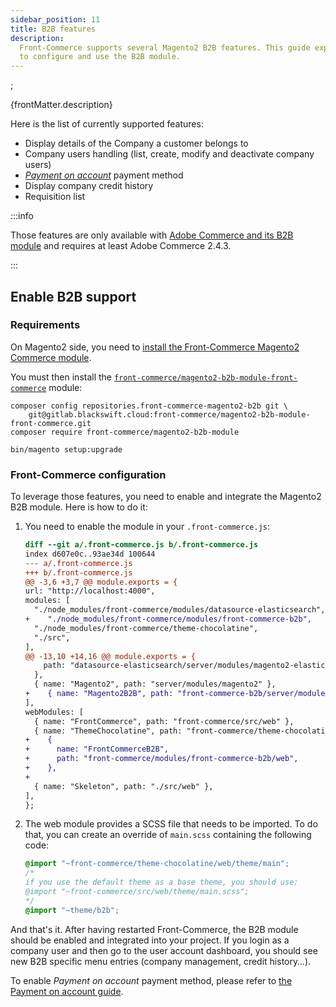 ```yaml
---
sidebar_position: 11
title: B2B features
description:
  Front-Commerce supports several Magento2 B2B features. This guide explains how
  to configure and use the B2B module.
---
```



<SinceVersion tag="2.11" />;

<p>{frontMatter.description}</p>

Here is the list of currently supported features:

- Display details of the Company a customer belongs to
- Company users handling (list, create, modify and deactivate company users)
- [_Payment on account_](/docs/advanced/payments/payment-on-account) payment
  method
- Display company credit history
- Requisition list

:::info

Those features are only available with
[Adobe Commerce and its B2B module](https://docs.magento.com/user-guide/getting-started.html#b2b-features)
and requires at least Adobe Commerce 2.4.3.

:::

## Enable B2B support

### Requirements

On Magento2 side, you need to
[install the Front-Commerce Magento2 Commerce module](/docs/magento2/commerce#magento2-commerce-module-installation).

You must then install the
[`front-commerce/magento2-b2b-module-front-commerce`](https://gitlab.blackswift.cloud/front-commerce/magento2-b2b-module-front-commerce)
module:

```shell
composer config repositories.front-commerce-magento2-b2b git \
    git@gitlab.blackswift.cloud:front-commerce/magento2-b2b-module-front-commerce.git
composer require front-commerce/magento2-b2b-module

bin/magento setup:upgrade
```

### Front-Commerce configuration

To leverage those features, you need to enable and integrate the Magento2 B2B
module. Here is how to do it:

1. You need to enable the module in your `.front-commerce.js`:

   ```diff title=".front-commerce.js"
   diff --git a/.front-commerce.js b/.front-commerce.js
   index d607e0c..93ae34d 100644
   --- a/.front-commerce.js
   +++ b/.front-commerce.js
   @@ -3,6 +3,7 @@ module.exports = {
   url: "http://localhost:4000",
   modules: [
     "./node_modules/front-commerce/modules/datasource-elasticsearch",
   +    "./node_modules/front-commerce/modules/front-commerce-b2b",
     "./node_modules/front-commerce/theme-chocolatine",
     "./src",
   ],
   @@ -13,10 +14,16 @@ module.exports = {
       path: "datasource-elasticsearch/server/modules/magento2-elasticsearch",
     },
     { name: "Magento2", path: "server/modules/magento2" },
   +    { name: "Magento2B2B", path: "front-commerce-b2b/server/modules/magento2" },
   ],
   webModules: [
     { name: "FrontCommerce", path: "front-commerce/src/web" },
     { name: "ThemeChocolatine", path: "front-commerce/theme-chocolatine/web" },
   +    {
   +      name: "FrontCommerceB2B",
   +      path: "front-commerce/modules/front-commerce-b2b/web",
   +    },
   +
     { name: "Skeleton", path: "./src/web" },
   ],
   };
   ```

1. The web module provides a SCSS file that needs to be imported. To do that,
   you can create an override of `main.scss` containing the following code:

   ```scss title="src/web/theme/main.scss"
   @import "~front-commerce/theme-chocolatine/web/theme/main";
   /*
   if you use the default theme as a base theme, you should use:
   @import "~front-commerce/src/web/theme/main.scss";
   */
   @import "~theme/b2b";
   ```

And that's it. After having restarted Front-Commerce, the B2B module should be
enabled and integrated into your project. If you login as a company user and
then go to the user account dashboard, you should see new B2B specific menu
entries (company management, credit history…).

To enable _Payment on account_ payment method, please refer to
[the Payment on account guide](/docs/advanced/payments/payment-on-account).
